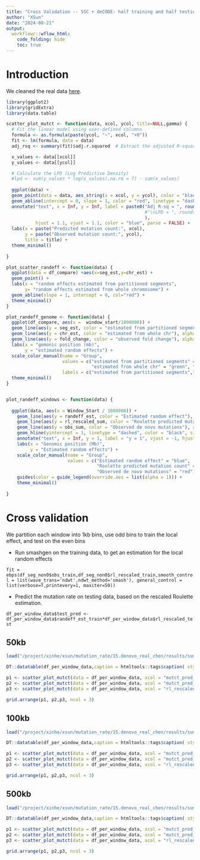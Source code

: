 ```yaml
---
title: "Cross Validation -- SSC + deCODE: half training and half testing: bin size 1kb"
author: "XSun"
date: "2024-08-21"
output:
  workflowr::wflow_html:
    code_folding: hide
    toc: true
---
```


# Introduction

We cleaned the real data [here](https://xsun1229.github.io/mutation_rate/denovo0422_realdata_data_cleaning_chen.html). 

```r
library(ggplot2)
library(gridExtra)
library(data.table)

scatter_plot_mutct <- function(data, xcol, ycol, title=NULL,gamma) {
  # Fit the linear model using user-defined columns
  formula <- as.formula(paste(ycol, "~", xcol, "+0"))
  fit <- lm(formula, data = data)
  adj_rsq <- summary(fit)$adj.r.squared  # Extract the adjusted R-squared

  x_values <- data[[xcol]]
  y_values <- data[[ycol]]

  # Calculate the LPD (Log Predictive Density)
  #lpd <- sum(y_values * log(x_values),na.rm = T) - sum(x_values)
  
  ggplot(data) +
  geom_point(data = data, aes_string(x = xcol, y = ycol), color = "black") +
  geom_abline(intercept = 0, slope = 1, color = "red", linetype = "dashed") +
  annotate("text", x = Inf, y = Inf, label = paste0("Adj R-sq = ", round(adj_rsq, 3) #, 
                                                    #"\nLPD = ", round(lpd, 3)
                                                    ),
           hjust = 1.1, vjust = 1.1, color = "blue", parse = FALSE) +  # Adjust text positioning and color
  labs(x = paste("Predicted mutation count:", xcol),
       y = paste("Observed mutation count:", ycol),
       title = title) +
  theme_minimal()
  
}

plot_scatter_randeff <- function(data) {
  ggplot(data = df_compare) +aes(x=seg_est,y=chr_est) +
  geom_point() +
  labs(x = "random effects estimated from partitioned segments",
       y= "random effects estimated from whole chromosome") +
  geom_abline(slope = 1, intercept = 0, col="red") +
  theme_minimal()
}

plot_randeff_genome <- function(data) {
  ggplot(df_compare, aes(x =  window_start/1000000)) +
  geom_line(aes(y = seg_est, color = "estimated from partitioned segments"), alpha = 0.4) +
  geom_line(aes(y = chr_est, color = "estimated from whole chr"), alpha = 0.3) +
  geom_line(aes(y = fold_change, color = "observed fold change"), alpha = 0.1) +
  labs(x = "gemonic position (mb)",
       y = "estimated random effects") +
  scale_color_manual(name = "Group",
                     values = c("estimated from partitioned segments" = "blue",
                                "estimated from whole chr" = "green", "observed fold change" = "red"),
                     labels = c("estimated from partitioned segments","estimated from whole chr", "observed fold change")) +
  theme_minimal()
}


plot_randeff_windows <- function(data) {
  
  ggplot(data, aes(x = Window_Start / 1000000)) +
    geom_line(aes(y = randeff_est, color = "Estimated random effect"), alpha = 0.4) +
    geom_line(aes(y = rl_rescaled_sum, color = "Roulette predicted mutation count"), alpha = 0.3) +
    geom_line(aes(y = obs_sum, color = "Observed de novo mutations"), alpha = 0.1) +
    geom_hline(yintercept = 1, linetype = "dashed", color = "black", size = 1) +  # y=1 line
    annotate("text", x = Inf, y = 1, label = "y = 1", vjust = -1, hjust = 1.1, color = "black") +  # y=1 text
    labs(x = "Genomic position (Mb)",
         y = "Estimated random effects") +
    scale_color_manual(name = "Group",
                       values = c("Estimated random effect" = "blue",
                                  "Roulette predicted mutation count" = "green", 
                                  "Observed de novo mutations" = "red")) +
    guides(color = guide_legend(override.aes = list(alpha = 1))) +
    theme_minimal()
  
}

```


# Cross validation

We partition each window into 1kb bins, use odd bins to train the local effect, and test on the even bins

* Run smashgen on the training data, to get an estimation for the local random effects

`fit = ebps(df_seg_non0$obs_train,df_seg_non0$rl_rescaled_train,smooth_control = list(wave_trans='ndwt',ndwt_method='smash'), general_control = list(verbose=T,printevery=1, maxiter=50))`

* Predict the mutation rate on testing data, based on the rescaled Roulette estimation.

`df_per_window_data$test_pred <- df_per_window_data$randeff_est_train*df_per_window_data$rl_rescaled_test`


## 50kb

```r

load("/project/xinhe/xsun/mutation_rate/15.denovo_real_chen/results/summary/chen_per_window_chr1_50kb_frac4_halftt.rdata")

DT::datatable(df_per_window_data,caption = htmltools::tags$caption( style = 'caption-side: left; text-align: left; color:black;  font-size:150% ;','Details for each window'),options = list(pageLength = 5) )

p1 <- scatter_plot_mutct(data = df_per_window_data, xcol = "mutct_pred_test_total_smashgen", ycol = "obs_test",title = "smashgen prediction")
p2 <- scatter_plot_mutct(data = df_per_window_data, xcol = "mutct_pred_test_total_gamma", ycol = "obs_test",title = "gamma prediction")
p3 <- scatter_plot_mutct(data = df_per_window_data, xcol = "rl_rescaled_test", ycol = "obs_test",title = "Roulette baseline")

grid.arrange(p1, p2,p3, ncol = 3)
```


## 100kb

```r

load("/project/xinhe/xsun/mutation_rate/15.denovo_real_chen/results/summary/chen_per_window_chr1_100kb_frac4_halftt.rdata")

DT::datatable(df_per_window_data,caption = htmltools::tags$caption( style = 'caption-side: left; text-align: left; color:black;  font-size:150% ;','Details for each window'),options = list(pageLength = 5) )

p1 <- scatter_plot_mutct(data = df_per_window_data, xcol = "mutct_pred_test_total_smashgen", ycol = "obs_test",title = "smashgen prediction")
p2 <- scatter_plot_mutct(data = df_per_window_data, xcol = "mutct_pred_test_total_gamma", ycol = "obs_test",title = "gamma prediction")
p3 <- scatter_plot_mutct(data = df_per_window_data, xcol = "rl_rescaled_test", ycol = "obs_test",title = "Roulette baseline")

grid.arrange(p1, p2,p3, ncol = 3)
```


## 500kb

```r

load("/project/xinhe/xsun/mutation_rate/15.denovo_real_chen/results/summary/chen_per_window_chr1_500kb_frac4_halftt.rdata")

DT::datatable(df_per_window_data,caption = htmltools::tags$caption( style = 'caption-side: left; text-align: left; color:black;  font-size:150% ;','Details for each window'),options = list(pageLength = 5) )

p1 <- scatter_plot_mutct(data = df_per_window_data, xcol = "mutct_pred_test_total_smashgen", ycol = "obs_test",title = "smashgen prediction")
p2 <- scatter_plot_mutct(data = df_per_window_data, xcol = "mutct_pred_test_total_gamma", ycol = "obs_test",title = "gamma prediction")
p3 <- scatter_plot_mutct(data = df_per_window_data, xcol = "rl_rescaled_test", ycol = "obs_test",title = "Roulette baseline")

grid.arrange(p1, p2,p3, ncol = 3)
```